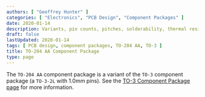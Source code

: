 ```yaml
---
authors: [ "Geoffrey Hunter" ]
categories: [ "Electronics", "PCB Design", "Component Packages" ]
date: 2020-01-14
description: Variants, pin counts, pitches, solderability, thermal resistances, dimensions, land patterns, 3D models and more info for the TO-204 AA component package.
draft: false
lastUpdated: 2020-01-14
tags: [ PCB design, component packages, TO-204 AA, TO-3 ]
title: TO-204 AA Component Package
type: page
---
```



The `TO-204 AA` component package is a variant of the `TO-3` component package (a `TO-3-2L` with 1.0mm pins). See the [TO-3 Component Package page](../to-3-component-package) for more information.